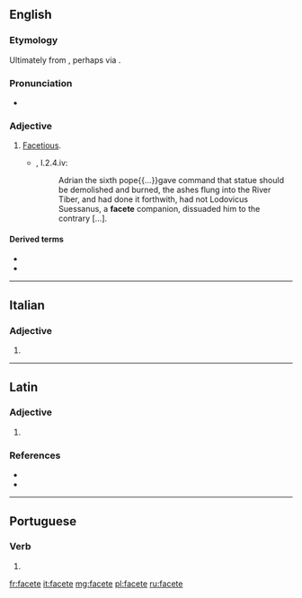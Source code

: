 ==English==

===Etymology===
Ultimately from {{etyl|la|en}} {{m|la|facētus}}, perhaps via {{etyl|it|en}} {{m|it|faceto}}.

===Pronunciation===
* {{a|UK}} {{IPA|/fəˈsiːt/|lang=en}}

===Adjective===
{{en-adj}}

# {{lb|en|archaic}} [[facetious|Facetious]].
#* {{RQ:RBrtn AntmyMlncly}}, I.2.4.iv:
#*: Adrian the sixth pope{{...}}gave command that statue should be demolished and burned, the ashes flung into the River Tiber, and had done it forthwith, had not Lodovicus Suessanus, a '''facete''' companion, dissuaded him to the contrary&nbsp;[&hellip;].

====Derived terms====
* {{l|en|facetely}}
* {{l|en|faceteness}}

----

==Italian==

===Adjective===
{{head|it|adjective form}}

# {{feminine plural of|faceto|lang=it}}

----

==Latin==

===Adjective===
{{la-adj-form|facēte}}

# {{inflection of|facētus||voc|m|s|lang=la}}

===References===
* {{R:L&S}}
* {{R:Gaffiot}}

----

==Portuguese==

===Verb===
{{pt-verb-form}}

# {{pt-verb-form-of|facetar}}

[[fr:facete]]
[[it:facete]]
[[mg:facete]]
[[pl:facete]]
[[ru:facete]]